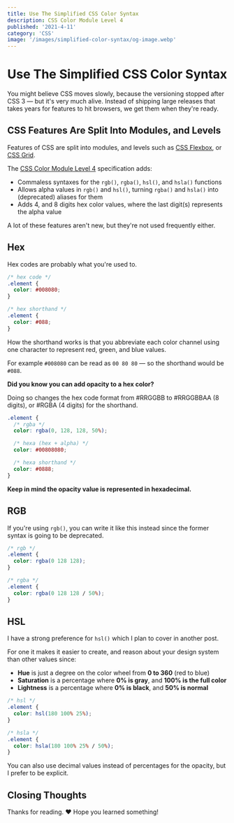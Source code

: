 ```yaml
---
title: Use The Simplified CSS Color Syntax
description: CSS Color Module Level 4
published: '2021-4-11'
category: 'CSS'
image: '/images/simplified-color-syntax/og-image.webp'
---
```


# Use The Simplified CSS Color Syntax

You might believe CSS moves slowly, because the versioning stopped after CSS 3 — but it's very much alive. Instead of shipping large releases that takes years for features to hit browsers, we get them when they're ready.

## CSS Features Are Split Into Modules, and Levels

Features of CSS are split into modules, and levels such as [CSS Flexbox](https://www.w3.org/TR/css-flexbox-1/), or [CSS Grid](https://www.w3.org/TR/css-grid-1/).

The [CSS Color Module Level 4](https://www.w3.org/TR/css-color-4/) specification adds:

- Commaless syntaxes for the `rgb()`, `rgba()`, `hsl()`, and `hsla()` functions
- Allows alpha values in `rgb()` and `hsl()`, turning `rgba()` and `hsla()` into (deprecated) aliases for them
- Adds 4, and 8 digits hex color values, where the last digit(s) represents the alpha value

A lot of these features aren't new, but they're not used frequently either.

## Hex

Hex codes are probably what you're used to.

```css:example.css
/* hex code */
.element {
  color: #008080;
}

/* hex shorthand */
.element {
  color: #088;
}
```

How the shorthand works is that you abbreviate each color channel using one character to represent red, green, and blue values.

For example `#008080` can be read as `00 80 80` — so the shorthand would be `#088`.

**Did you know you can add opacity to a hex color?**

Doing so changes the hex code format from #RRGGBB to #RRGGBBAA (8 digits), or #RGBA (4 digits) for the shorthand.

```css:example.css
.element {
  /* rgba */
  color: rgba(0, 128, 128, 50%);

  /* hexa (hex + alpha) */
  color: #00808080;

  /* hexa shorthand */
  color: #0888;
}
```

**Keep in mind the opacity value is represented in hexadecimal.**

## RGB

If you're using `rgb()`, you can write it like this instead since the former syntax is going to be deprecated.

```css:example.css
/* rgb */
.element {
  color: rgba(0 128 128);
}

/* rgba */
.element {
  color: rgba(0 128 128 / 50%);
}
```

## HSL

I have a strong preference for `hsl()` which I plan to cover in another post.

For one it makes it easier to create, and reason about your design system than other values since:

- **Hue** is just a degree on the color wheel from **0 to 360** (red to blue)
- **Saturation** is a percentage where **0% is gray**, and **100% is the full color**
- **Lightness** is a percentage where **0% is black**, and **50% is normal**

```scss:example.css
/* hsl */
.element {
  color: hsl(180 100% 25%);
}

/* hsla */
.element {
  color: hsla(180 100% 25% / 50%);
}
```

You can also use decimal values instead of percentages for the opacity, but I prefer to be explicit.

## Closing Thoughts

Thanks for reading. ❤️ Hope you learned something!

<Newsletter />

<PostCredits />
